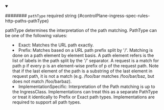 
<details className="config-field" data-expandable="false" open>
<summary>

######## `pathType` <span className="config-field-required" data-required="false">required</span> <span className="config-field-type">string</span> <span className="config-field-default"></span> <span className="config-field-enum"></span> {#controlPlane-ingress-spec-rules-http-paths-pathType}

pathType determines the interpretation of the path matching. PathType can
be one of the following values:
* Exact: Matches the URL path exactly.
* Prefix: Matches based on a URL path prefix split by '/'. Matching is
  done on a path element by element basis. A path element refers is the
  list of labels in the path split by the '/' separator. A request is a
  match for path p if every p is an element-wise prefix of p of the
  request path. Note that if the last element of the path is a substring
  of the last element in request path, it is not a match (e.g. /foo/bar
  matches /foo/bar/baz, but does not match /foo/barbaz).
* ImplementationSpecific: Interpretation of the Path matching is up to
  the IngressClass. Implementations can treat this as a separate PathType
  or treat it identically to Prefix or Exact path types.
Implementations are required to support all path types.

</summary>



</details>

